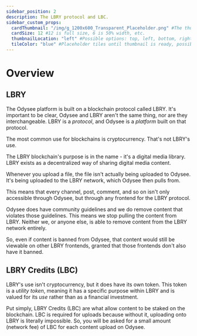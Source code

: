 ---
sidebar_position: 2
description: The LBRY protocol and LBC.
sidebar_custom_props:
  cardThumbnail: "/img/g_1200x600_Transparent_Placeholder.png" #The thumbnail on the category card.
  cardSize: 12 #12 is full size, 6 is 50% width, etc.
  thumbnailLocation: "left" #Possible options: top, left, bottom, right, none
  tileColor: "blue" #Placeholder tiles until thumbnail is ready, possible options: blue, cream, darkpurple, lightpurple, mauve, orange, pink, none
---

# Overview

## LBRY

The Odysee platform is built on a blockchain protocol called LBRY. It's important to be clear, Odysee and LBRY aren't the same thing, nor are they interchangeable. LBRY is a *protocol*, and Odysee is a *platform* built on that protocol.

The most common use for blockchains is cryptocurrency. That's not LBRY's use.

The LBRY blockchain's purpose is in the name - it's a digital media library. LBRY exists as a decentralized way of sharing digital media content.

Whenever you upload a file, the file isn't actually being uploaded to Odysee. It's being uploaded to the LBRY network, which Odysee then pulls from.

This means that every channel, post, comment, and so on isn't only accessible through Odysee, but through any frontend for the LBRY protocol.

Odysee does have community guidelines and we do remove content that violates those guidelines. This means we stop pulling the content from LBRY. Neither we, or anyone else, is able to remove content from the LBRY network entirely.

So, even if content is banned from Odysee, that content would still be viewable on other LBRY frontends, granted that those frontends don't also have it banned.

## LBRY Credits (LBC)

LBRY's use isn't cryptocurrency, but it does have its own token. This token is a *utility token*, meaning it has a specific purpose within LBRY and is valued for its *use* rather than as a financial investment.

Put simply, LBRY Credits (LBC) are what allow content to be staked on the blockchain. LBC is required for uploads because without it, uploading onto LBRY is literally impossible. So, you will be asked for a small amount (network fee) of LBC for each content upload on Odysee.